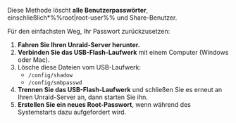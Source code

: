 Diese Methode löscht **alle Benutzerpasswörter**, einschließlich\*%%root|root-user%% und Share-Benutzer.

Für den einfachsten Weg, Ihr Passwort zurückzusetzen:

1. **Fahren Sie Ihren Unraid-Server herunter.**
2. **Verbinden Sie das USB-Flash-Laufwerk** mit einem Computer (Windows oder Mac).
3. Lösche diese Dateien vom USB-Laufwerk:
   - `/config/shadow`
   - `/config/smbpasswd`
4. **Trennen Sie das USB-Flash-Laufwerk** und schließen Sie es erneut an Ihren Unraid-Server an, dann starten Sie ihn.
5. **Erstellen Sie ein neues Root-Passwort**, wenn während des Systemstarts dazu aufgefordert wird.
